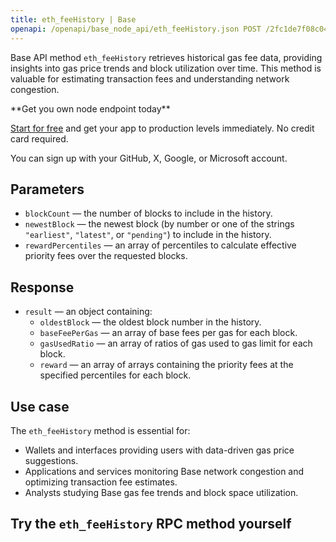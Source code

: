 ---
title: eth_feeHistory | Base
openapi: /openapi/base_node_api/eth_feeHistory.json POST /2fc1de7f08c0465f6a28e3c355e0cb14
---

Base API method `eth_feeHistory` retrieves historical gas fee data, providing insights into gas price trends and block utilization over time. This method is valuable for estimating transaction fees and understanding network congestion.

<Check>
**Get you own node endpoint today**

[Start for free](https://console.chainstack.com/) and get your app to production levels immediately. No credit card required.

You can sign up with your GitHub, X, Google, or Microsoft account.
</Check>


## Parameters

* `blockCount` — the number of blocks to include in the history.
* `newestBlock` — the newest block (by number or one of the strings `"earliest"`, `"latest"`, or `"pending"`) to include in the history.
* `rewardPercentiles` — an array of percentiles to calculate effective priority fees over the requested blocks.

## Response

* `result` — an object containing:
  + `oldestBlock` — the oldest block number in the history.
  + `baseFeePerGas` — an array of base fees per gas for each block.
  + `gasUsedRatio` — an array of ratios of gas used to gas limit for each block.
  + `reward` — an array of arrays containing the priority fees at the specified percentiles for each block.

## Use case

The `eth_feeHistory` method is essential for:

* Wallets and interfaces providing users with data-driven gas price suggestions.
* Applications and services monitoring Base network congestion and optimizing transaction fee estimates.
* Analysts studying Base gas fee trends and block space utilization.

## Try the `eth_feeHistory` RPC method yourself